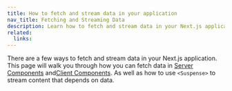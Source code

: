 ```yaml
---
title: How to fetch and stream data in your application
nav_title: Fetching and Streaming Data
description: Learn how to fetch and stream data in your Next.js application.
related:
  links:
---
```


There are a few ways to fetch and stream data in your Next.js application. This page will walk you through how you can fetch data in [Server Components](#server-components) and[Client Components](#client-components). As well as how to use `<Suspense>` to stream content that depends on data.
